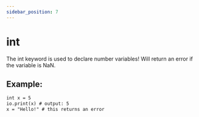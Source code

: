 ```yaml
---
sidebar_position: 7
---
```


# int

The int keyword is used to declare number variables! Will return an error if the variable is NaN.

## Example:

```txt title="example.ob"
int x = 5
io.print(x) # output: 5
x = "Hello!" # this returns an error
```